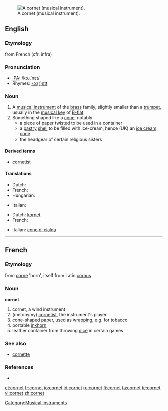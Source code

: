 {{wikipedia}}
[[Image:Cornet2.png|thumb|A cornet (musical instrument).]]
[[Category:Musical instruments]]
==English==

===Etymology===
from French (cfr. infra)

===Pronunciation===
*[[IPA]]: /kɔɹ.ˈnɛt/
*Rhymes: [[Rhymes:English:-ɔː(r)nɪt|-ɔː(r)nɪt]]

===Noun===
{{en-noun}}

# A [[musical instrument]] of the [[brass]] family, slightly smaller than a [[trumpet]], usually in the [[musical key]] of [[B-flat]].
# Something shaped like a [[cone]], notably 
#* a piece of paper twisted to be used in a container 
#* a [[pastry]] [[shell]] to be filled with ice-cream, hence (UK) an [[ice cream cone]].
#* the headgear of certain religious sisters

====Derived terms====
*[[cornetist]]

====Translations====
{{trans-top|musical instrument}}
* Dutch: {{t+|nl|kornet}}
* French: {{t+|fr|cornet|m}}
* Hungarian: {{t-|hu|kornett}}
{{trans-mid}}
* Italian: {{t+|it|cornetta|f}}
{{trans-bottom}}

{{trans-top|cone}}
* Dutch: [[kornet]]
* French: {{t+|fr|cornet|m}}
{{trans-mid}}
* Italian: [[cono di cialda]] {{m}}
{{trans-bottom}}

----

==French==

===Etymology===
from [[corne]] 'horn', itself from Latin [[cornus]]

===Noun===
'''cornet'''

# cornet, a wind instrument
# (metonymy) [[cornetist]], the instrument's player
# [[cone]]-shaped paper, used as [[wrapping]], e.g. for tobacco
# portable [[inkhorn]]
# leather container from throwing [[dice]] in certain games

===See also===
* [[cornette]] 

===References===
* {{NPLarousse}}

[[et:cornet]]
[[fr:cornet]]
[[io:cornet]]
[[id:cornet]]
[[ru:cornet]]
[[fi:cornet]]
[[ta:cornet]]
[[te:cornet]]
[[vi:cornet]]
[[zh:cornet]]